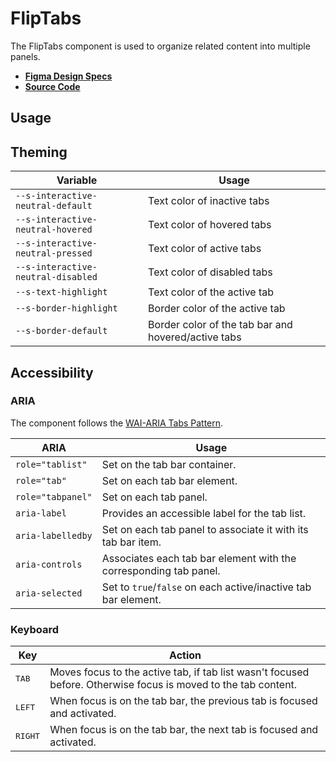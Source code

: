 
<Meta title="Components/FlipTabs" />

# FlipTabs

The FlipTabs component is used to organize related content into multiple panels.

- **[Figma Design Specs](https://www.figma.com/file/iRHiAFsHxnzux8gQ9EjlZe/Flip-Components)**
- **[Source Code](https://github.com/flip-corp/swirl/tree/main/packages/swirl-components/src/components/flip-tabs)**

## Usage

<Canvas withSource="open">
  <Story id="components-fliptabs--flip-tabs" />
</Canvas>

<ArgsTable story="." />

## Theming

| Variable                           | Usage                                               |
| ---------------------------------- | --------------------------------------------------- |
| `--s-interactive-neutral-default`  | Text color of inactive tabs                         |
| `--s-interactive-neutral-hovered`  | Text color of hovered tabs                          |
| `--s-interactive-neutral-pressed`  | Text color of active tabs                           |
| `--s-interactive-neutral-disabled` | Text color of disabled tabs                         |
| `--s-text-highlight`               | Text color of the active tab                        |
| `--s-border-highlight`             | Border color of the active tab                      |
| `--s-border-default`               | Border color of the tab bar and hovered/active tabs |

## Accessibility

### ARIA

The component follows the
[WAI-ARIA Tabs Pattern](https://www.w3.org/WAI/ARIA/apg/patterns/tabpanel/).

| ARIA              | Usage                                                             |
| ----------------- | ----------------------------------------------------------------- |
| `role="tablist"`  | Set on the tab bar container.                                     |
| `role="tab"`      | Set on each tab bar element.                                      |
| `role="tabpanel"` | Set on each tab panel.                                            |
| `aria-label`      | Provides an accessible label for the tab list.                    |
| `aria-labelledby` | Set on each tab panel to associate it with its tab bar item.      |
| `aria-controls`   | Associates each tab bar element with the corresponding tab panel. |
| `aria-selected`   | Set to `true`/`false` on each active/inactive tab bar element.    |

### Keyboard

| Key              | Action                                                                                                         |
| ---------------- | -------------------------------------------------------------------------------------------------------------- |
| <kbd>TAB</kbd>   | Moves focus to the active tab, if tab list wasn't focused before. Otherwise focus is moved to the tab content. |
| <kbd>LEFT</kbd>  | When focus is on the tab bar, the previous tab is focused and activated.                                       |
| <kbd>RIGHT</kbd> | When focus is on the tab bar, the next tab is focused and activated.                                           |
